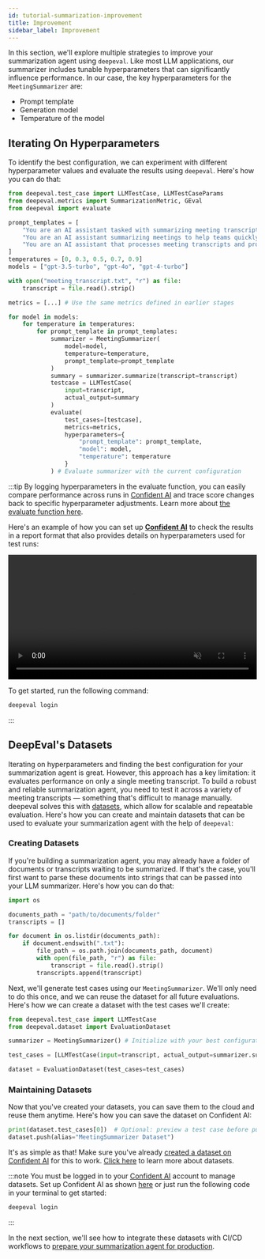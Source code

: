 ```yaml
---
id: tutorial-summarization-improvement
title: Improvement
sidebar_label: Improvement
---
```


In this section, we'll explore multiple strategies to improve your summarization agent using `deepeval`. Like most LLM applications, our summarizer includes tunable hyperparameters that can significantly influence performance.
In our case, the key hyperparameters for the `MeetingSummarizer` are:

- Prompt template
- Generation model
- Temperature of the model

## Iterating On Hyperparameters
To identify the best configuration, we can experiment with different hyperparameter values and evaluate the results using `deepeval`. Here's how you can do that:

```python
from deepeval.test_case import LLMTestCase, LLMTestCaseParams
from deepeval.metrics import SummarizationMetric, GEval
from deepeval import evaluate

prompt_templates = [
    "You are an AI assistant tasked with summarizing meeting transcripts. Summarize what was discussed and include any action items mentioned. Keep it short, accurate, and factual. Transcript:\n{transcript}",
    "You are an AI assistant summarizing meetings to help teams quickly understand what was discussed. Your output must include a concise summary of key discussion points, followed by a list of action items. Be factual, avoid unnecessary detail, and only include relevant information. Transcript:\n{transcript}",
    "You are an AI assistant that processes meeting transcripts and provides structured, actionable output. Your job is to produce a concise summary of the main points discussed and a complete list of action items, each reflecting a clear next step or responsibility mentioned in the meeting. Avoid interpretation or unnecessary details. Respond strictly using the format below:\n\nSummary of Meeting:\n<Your summary here>\n\nAction Items:\n- <Item 1>\n- <Item 2>\n- ...\n\nTranscript:\n{transcript}"
]
temperatures = [0, 0.3, 0.5, 0.7, 0.9]
models = ["gpt-3.5-turbo", "gpt-4o", "gpt-4-turbo"]

with open("meeting_transcript.txt", "r") as file:
    transcript = file.read().strip()

metrics = [...] # Use the same metrics defined in earlier stages

for model in models:
    for temperature in temperatures:
        for prompt_template in prompt_templates:
            summarizer = MeetingSummarizer(
                model=model,
                temperature=temperature,
                prompt_template=prompt_template
            )
            summary = summarizer.summarize(transcript=transcript)
            testcase = LLMTestCase(
                input=transcript,
                actual_output=summary
            )
            evaluate(
                test_cases=[testcase],
                metrics=metrics,
                hyperparameters={
                    "prompt_template": prompt_template,
                    "model": model,
                    "temperature": temperature
                }
            ) # Evaluate summarizer with the current configuration
```

:::tip
By logging hyperparameters in the evaluate function, you can easily compare performance across runs in [Confident AI](https://www.confident-ai.com) and trace score changes back to specific hyperparameter adjustments. Learn more about [the evaluate function here](https://deepeval.com/docs/evaluation-introduction#evaluating-without-pytest).

Here's an example of how you can set up [**Confident AI**](https://deepeval.com/tutorials/tutorial-setup) to check the results in a report format that also provides details on hyperparameters used for test runs:
<div
  style={{
    display: "flex",
    alignItems: "center",
    justifyContent: "center",
    marginBottom: "20px",
  }}
>
  <video width="100%" autoPlay loop muted playsInlines>
    <source
      src="https://deepeval-docs.s3.us-east-1.amazonaws.com/tutorial-legal-document-summarizer-hyperparameters.mp4"
      type="video/mp4"
    />
  </video>
</div>

To get started, run the following command:
```bash
deepeval login
```
:::

## DeepEval's Datasets

Iterating on hyperparameters and finding the best configuration for your summarization agent is great. However, this approach has a key limitation: it evaluates performance on only a single meeting transcript.
To build a robust and reliable summarization agent, you need to test it across a variety of meeting transcripts — something that's difficult to manage manually. deepeval solves this with [datasets](https://deepeval.com/docs/evaluation-datasets), which allow for scalable and repeatable evaluation.
Here's how you can create and maintain datasets that can be used to evaluate your summarization agent with the help of `deepeval`:

### Creating Datasets

If you're building a summarization agent, you may already have a folder of documents or transcripts waiting to be summarized. If that's the case, you'll first want to parse these documents into strings that can be passed into your LLM summarizer. Here's how you can do that:

```python
import os

documents_path = "path/to/documents/folder"
transcripts = []

for document in os.listdir(documents_path):
    if document.endswith(".txt"):
        file_path = os.path.join(documents_path, document)
        with open(file_path, "r") as file:
            transcript = file.read().strip()
        transcripts.append(transcript)
```

Next, we'll generate test cases using our `MeetingSummarizer`. We'll only need to do this once, and we can reuse the dataset for all future evaluations. Here's how we can create a dataset with the test cases we'll create:

```python
from deepeval.test_case import LLMTestCase
from deepeval.dataset import EvaluationDataset

summarizer = MeetingSummarizer() # Initialize with your best configuration

test_cases = [LLMTestCase(input=transcript, actual_output=summarizer.summarize(transcript)) for transcript in transcripts]

dataset = EvaluationDataset(test_cases=test_cases)
```

### Maintaining Datasets

Now that you've created your datasets, you can save them to the cloud and reuse them anytime. Here's how you can save the dataset on Confident AI:

```python
print(dataset.test_cases[0])  # Optional: preview a test case before pushing the dataset
dataset.push(alias="MeetingSummarizer Dataset")
```

It's as simple as that! Make sure you've already [created a dataset on Confident AI](https://documentation.confident-ai.com/docs/dataset-editor/introduction#quickstart) for this to work. [Click here](https://deepeval.com/docs/evaluation-datasets) to learn more about datasets.

:::note
You must be logged in to your [Confident AI](https://confident-ai.com) account to manage datasets. Set up Confident AI as shown [here](https://deepeval.com/tutorials/tutorial-setup#setting-up-confident-ai) or just run the following code in your terminal to get started:
```bash
deepeval login
```
:::

In the next section, we'll see how to integrate these datasets with CI/CD workflows to [prepare your summarization agent for production](tutorial-summarization-production).